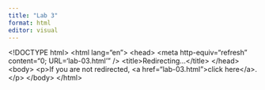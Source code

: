```yaml
---
title: "Lab 3"
format: html
editor: visual
---
```


\<!DOCTYPE html\>
\<html lang="en"\>
\<head\>
\<meta http-equiv="refresh" content="0; URL='lab-03.html'" /\>
\<title\>Redirecting...\</title\>
\</head\>
\<body\>
\<p\>If you are not redirected, \<a href="lab-03.html"\>click here\</a\>.\</p\>
\</body\>
\</html\>
